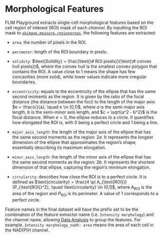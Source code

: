 # Morphological Features
FLIM Playground extracts single-cell morphological features based on the cell region of interest (ROI) mask of each *channel*. By inputting the ROI mask to [`skimage.measure.regionprops`](https://scikit-image.org/docs/stable/api/skimage.measure.html#skimage.measure.regionprops), the following features are extracted:

- `area`: the number of pixels in the ROI. 
- `perimeter`: length of the ROI boundary in pixels.

- `solidity`: $\text{Solidity} = \frac{\text{\# ROI pixels}}{\text{\# convex hull pixels}}$, where the convex hull is the smallest convex polygon that contains the ROI. A value close to 1 means the shape has few concavities (more solid), while lower values indicate more irregular boundaries.

- `eccentricity`: equals to the eccentricity of the ellipse that has the same second moments as the region. It is given by the ratio of the focal distance (the distance between the foci) to the length of the major axis:
$e = \frac{c}{a}, \quad e \in [0,1)$, where $a$ is the semi-major axis length, $b$ is the semi-minor axis length, and $c = \sqrt{a^2 - b^2}$ is the focal distance. When $e=0$, the ellipse reduces to a circle. It quantifies how elongated the ROI is, with 0 being a perfect circle and 1 being a line.

- `major_axis_length`: the length of the major axis of the ellipse that has the same second moments as the region: $2a$. It represents the longest dimension of the ellipse that approximates the region’s shape, essentially describing its maximum elongation.
- `minor_axis_length`: the length of the minor axis of the ellipse that has the same second moments as the region: $2b$. It represents the shortest dimension of that ellipse, capturing the region’s minimum elongation.
- `circularity`: describes how close the ROI is to a perfect circle. It is defined as $\text{circularity} = \frac{4 \pi A_{\text{ROI}}}{P_{\text{ROI}}^2}, \quad \text{circularity} \in (0,1]$, where $A_{\text{ROI}}$ is the area of the region and $P_{\text{ROI}}$ is its perimeter. A value of $1$ corresponds to a perfect circle.


Feature names in the final dataset will have the prefix set to be the combination of the feature extractor name (i.e. `Intensity morphology`) and the channel name, allowing [Data Analysis](data_analysis.qmd) to group the features. For example, `Intensity morphology_nadh: area` means the area of each cell in the NAD(P)H channel. 




